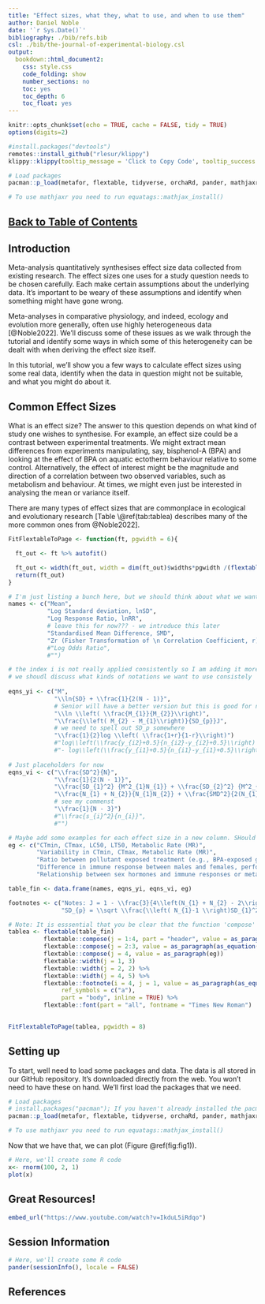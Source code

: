 ```yaml
---
title: "Effect sizes, what they, what to use, and when to use them"
author: Daniel Noble
date: '`r Sys.Date()`'
bibliography: ./bib/refs.bib
csl: ./bib/the-journal-of-experimental-biology.csl
output:
  bookdown::html_document2:
    css: style.css
    code_folding: show
    number_sections: no
    toc: yes
    toc_depth: 6
    toc_float: yes
---
```

```r
knitr::opts_chunk$set(echo = TRUE, cache = FALSE, tidy = TRUE)
options(digits=2)
```

```r
#install.packages("devtools")
remotes::install_github("rlesur/klippy")
klippy::klippy(tooltip_message = 'Click to Copy Code', tooltip_success = 'Done', position = 'right', color = "red")

# Load packages
pacman::p_load(metafor, flextable, tidyverse, orchaRd, pander, mathjaxr, equatags, vembedr)

# To use mathjaxr you need to run equatags::mathjax_install()
```


## [Back to Table of Contents](https://daniel1noble.github.io/meta-workshop/)

## Introduction

Meta-analysis quantitatively synthesises effect size data collected from existing research. The effect sizes one uses for a study question needs to be chosen carefully. Each make certain assumptions about the underlying data. It's important to be weary of these assumptions and identify when something might have gone wrong. 

Meta-analyses in comparative physiology, and indeed, ecology and evolution more generally, often use highly heterogeneous data [@Noble2022]. We'll discuss some of these issues as we walk through the tutorial and identify some ways in which some of this heterogeneity can be dealt with when deriving the effect size itself. 

In this tutorial, we'll show you a few ways to calculate effect sizes using some real data, identify when the data in question might not be suitable, and what you might do about it. 

## Common Effect Sizes

What is an effect size? The answer to this question depends on what kind of study one wishes to synthesise. For example, an effect size could be a contrast between experimental treatments. We might extract mean differences from experiments manipulating, say, bisphenol-A (BPA) and looking at the effect of BPA on aquatic ectotherm behaviour relative to some control. Alternatively, the effect of interest might be the magnitude and direction of a correlation between two observed variables, such as metabolism and behaviour. At times, we might even just be interested in analysing the mean or variance itself. 

There are many types of effect sizes that are commonplace in ecological and evolutionary research [Table \@ref(tab:tablea) describes many of the more common ones from @Noble2022]. 

```r

FitFlextableToPage <- function(ft, pgwidth = 6){

  ft_out <- ft %>% autofit()

  ft_out <- width(ft_out, width = dim(ft_out)$widths*pgwidth /(flextable_dim(ft_out)$widths))
  return(ft_out)
} 

# I'm just listing a bunch here, but we should think about what we want to include. Here's an example of how we can make a table with all equations. Fun! Really useful website here: https://math.meta.stackexchange.com/questions/5020/mathjax-basic-tutorial-and-quick-reference. Something wrong with character coding when rendering word document. Has to do with the log odds ratio equation. Renders fine in html, but just stops when word
names <- c("Mean",
           "Log Standard deviation, lnSD",
           "Log Response Ratio, lnRR",
           # leave this for now??? - we introduce this later
           "Standardised Mean Difference, SMD",
           "Zr (Fisher Transformation of \n Correlation Coefficient, r)")
           #"Log Odds Ratio",
           #"")

# the index i is not really applied consistently so I am adding it more (to do)
# we shoudl discuss what kinds of notations we want to use consistely
           
eqns_yi <- c("M",
             "\\ln{SD} + \\frac{1}{2(N - 1)}",
             # Senior will have a better version but this is good for now
             "\\ln \\left( \\frac{M_{1}}{M_{2}}\\right)",
             "\\frac{\\left( M_{2} - M_{1}\\right)}{SD_{p}}J",
             # we need to spell out SD_p somewhere
             "\\frac{1}{2}log \\left( \\frac{1+r}{1-r}\\right)")
             #"log\\left(\\frac{y_{i2}+0.5}{n_{i2}-y_{i2}+0.5}\\right) ",
             #"- log\\left(\\frac{y_{i1}+0.5}{n_{i1}-y_{i1}+0.5}\\right)")
             
# Just placeholders for now
eqns_vi <- c("\\frac{SD^2}{N}",
             "\\frac{1}{2(N - 1)}",
             "\\frac{SD_{1}^2} {M^2_{1}N_{1}} + \\frac{SD_{2}^2} {M^2_{2}N_{2}}",
             "\\frac{N_{1} + N_{2}}{N_{1}N_{2}} + \\frac{SMD^2}{2(N_{1} + N_{2})}",
             # see my commenst
             "\\frac{1}{N - 3}")
             #"\\frac{s_{i}^2}{n_{i}}",
             #"")

# Maybe add some examples for each effect size in a new column. SHould help
eg <- c("CTmin, CTmax, LC50, LT50, Metabolic Rate (MR)",
        "Variability in CTmin, CTmax, Metabolic Rate (MR)",
        "Ratio between pollutant exposed treatment (e.g., BPA-exposed group) and control (no pollutant)",
        "Difference in immune response between males and females, performance difference in the presence of stressor compared to absence of stressor",
        "Relationship between sex hormones and immune responses or metabolic rate and behaviour")

table_fin <- data.frame(names, eqns_yi, eqns_vi, eg)

footnotes <- c("Notes: J = 1 - \\frac{3}{4\\left(N_{1} + N_{2} - 2\\right) - 1}",
               "SD_{p} = \\sqrt \\frac{\\left( N_{1}-1 \\right)SD_{1}^2 + \\left( N_{2}-1 \\right)SD_{2}^2}{N_{1} + N_{2} - 2}")

# Note: It is esssential that you be clear that the function 'compose' is exported from the flextable package. That's because purr also has the same function, so it gets messy.
tablea <- flextable(table_fin)                                                                                %>% 
          flextable::compose(j = 1:4, part = "header", value = as_paragraph(as_b(c("Effect Measure", "Definition", "Sampling Variance", "Examples")))) %>% 
          flextable::compose(j = 2:3, value = as_paragraph(as_equation(c( eqns_yi, eqns_vi))))             %>%
          flextable::compose(j = 4, value = as_paragraph(eg))             %>%
          flextable::width(j = 1, 3)                                                                          %>% 
          flextable::width(j = 2, 2) %>% 
          flextable::width(j = 4, 5) %>% 
          flextable::footnote(i = 4, j = 1, value = as_paragraph(as_equation(footnotes)),
               ref_symbols = c("a"),
               part = "body", inline = TRUE) %>% 
          flextable::font(part = "all", fontname = "Times New Roman")
          

FitFlextableToPage(tablea, pgwidth = 8)

```

## Setting up

To start, well need to load some packages and data. The data is all stored in our GitHub repository. It's downloaded directly from the web. You won't need to have these on hand. We'll first load the packages that we need.

```r
# Load packages
# install.packages("pacman"); If you haven't already installed the pacman package do so with this code
pacman::p_load(metafor, flextable, tidyverse, orchaRd, pander, mathjaxr, equatags)

# To use mathjaxr you need to run equatags::mathjax_install()
```

Now that we have that, we can plot (Figure \@ref(fig:fig1)).

```r
# Here, we'll create some R code
x<- rnorm(100, 2, 1)
plot(x)

```

## Great Resources!

```r
embed_url("https://www.youtube.com/watch?v=IkduL5iRdqo")
```

## Session Information

```r
# Here, we'll create some R code
pander(sessionInfo(), locale = FALSE)
```

## References
